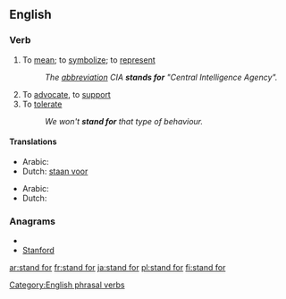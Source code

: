 ==English==

===Verb===
{{infl|en|verb|inf=to [[stand]] [[for]]}}

# {{idiom|said of [[abbreviation]]s}} To [[mean]]; to [[symbolize]]; to [[represent]]
#: ''The [[abbreviation]] CIA '''stands for''' "Central Intelligence Agency".''
# To [[advocate]], to [[support]]
# To [[tolerate]]
#:''We won't '''stand for''' that type of behaviour.''

====Translations====

{{trans-top|to mean, symbolize or represent}}
* Arabic: {{Arab|[[إستند]]}} {{IPAchar|(istánada)}}
* Dutch: [[staan voor]]
{{trans-mid}}
{{trans-bottom}}

{{trans-top|to advocate or support}}
* Arabic: {{Arab|[[ساند]]}} {{IPAchar|(sânada)}}
* Dutch: {{t-|nl|voorstaan}}
{{trans-mid}}
{{trans-bottom}}

===Anagrams===
* {{alphagram|adfnorst}}
* [[Stanford#English|Stanford]]

[[Category:English phrasal verbs]]

[[ar:stand for]]
[[fr:stand for]]
[[ja:stand for]]
[[pl:stand for]]
[[fi:stand for]]